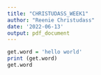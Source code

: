 ```yaml
---
title: "CHRISTUDASS_WEEK1"
author: "Reenie Christudass"
date: '2022-06-13'
output: pdf_document
---
```


```r
get.word = 'hello world'
print (get.word)
get.word
```
